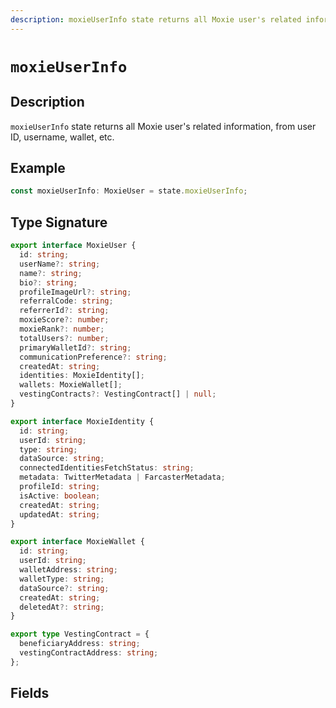 ```yaml
---
description: moxieUserInfo state returns all Moxie user's related information, from user ID, username, wallet, etc.
---
```


# `moxieUserInfo`

## Description

`moxieUserInfo` state returns all Moxie user's related information, from user ID, username, wallet, etc.

## Example

```ts
const moxieUserInfo: MoxieUser = state.moxieUserInfo;
```

## Type Signature

```ts
export interface MoxieUser {
  id: string;
  userName?: string;
  name?: string;
  bio?: string;
  profileImageUrl?: string;
  referralCode: string;
  referrerId?: string;
  moxieScore?: number;
  moxieRank?: number;
  totalUsers?: number;
  primaryWalletId?: string;
  communicationPreference?: string;
  createdAt: string;
  identities: MoxieIdentity[];
  wallets: MoxieWallet[];
  vestingContracts?: VestingContract[] | null;
}

export interface MoxieIdentity {
  id: string;
  userId: string;
  type: string;
  dataSource: string;
  connectedIdentitiesFetchStatus: string;
  metadata: TwitterMetadata | FarcasterMetadata;
  profileId: string;
  isActive: boolean;
  createdAt: string;
  updatedAt: string;
}

export interface MoxieWallet {
  id: string;
  userId: string;
  walletAddress: string;
  walletType: string;
  dataSource?: string;
  createdAt: string;
  deletedAt?: string;
}

export type VestingContract = {
  beneficiaryAddress: string;
  vestingContractAddress: string;
};
```

## Fields
